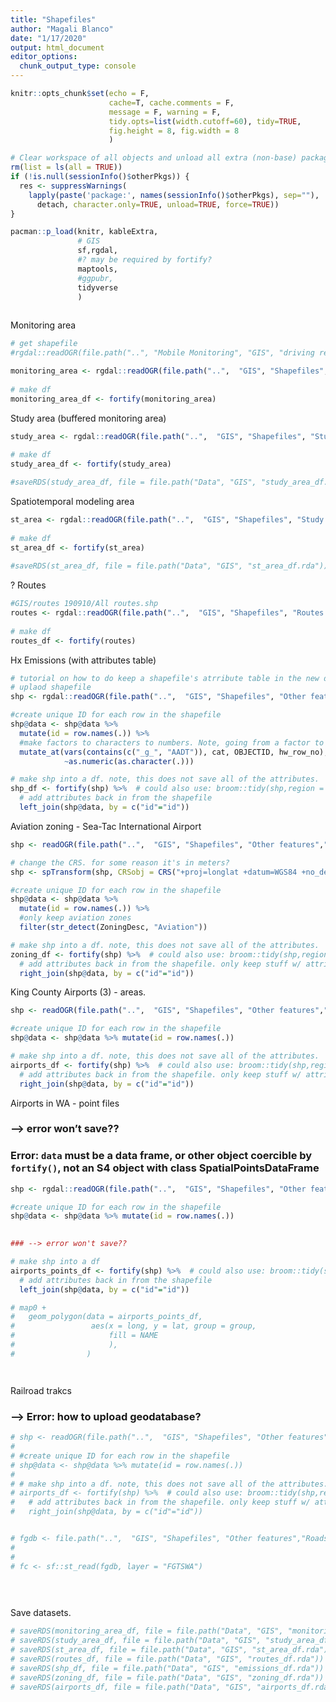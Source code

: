 ```yaml
---
title: "Shapefiles"
author: "Magali Blanco"
date: "1/17/2020"
output: html_document
editor_options: 
  chunk_output_type: console
---
```


```r
knitr::opts_chunk$set(echo = F, 
                      cache=T, cache.comments = F, 
                      message = F, warning = F, 
                      tidy.opts=list(width.cutoff=60), tidy=TRUE,
                      fig.height = 8, fig.width = 8
                      )  

# Clear workspace of all objects and unload all extra (non-base) packages
rm(list = ls(all = TRUE))
if (!is.null(sessionInfo()$otherPkgs)) {
  res <- suppressWarnings(
    lapply(paste('package:', names(sessionInfo()$otherPkgs), sep=""),
      detach, character.only=TRUE, unload=TRUE, force=TRUE))
}

pacman::p_load(knitr, kableExtra,
               # GIS
               sf,rgdal,
               #? may be required by fortify?
               maptools,
               #ggpubr, 
               tidyverse  
               )    
 

```
 
Monitoring area

```r
# get shapefile
#rgdal::readOGR(file.path("..", "Mobile Monitoring", "GIS", "driving regions selected", "driving_regions_selected.shp")) 

monitoring_area <- rgdal::readOGR(file.path("..",  "GIS", "Shapefiles", "Study Area", "monitoring_area_filled_in_land.shp")) 
  
# make df
monitoring_area_df <- fortify(monitoring_area)

```
 
Study area (buffered monitoring area)

```r
study_area <- rgdal::readOGR(file.path("..",  "GIS", "Shapefiles", "Study Area", "oval_around_monitoring_area_land.shp")) 
  
# make df
study_area_df <- fortify(study_area) 

#saveRDS(study_area_df, file = file.path("Data", "GIS", "study_area_df.rda"))

```

Spatiotemporal modeling area

```r
st_area <- rgdal::readOGR(file.path("..",  "GIS", "Shapefiles", "Study Area","Spatiotemporal", "st_area_land.shp")) 
  
# make df
st_area_df <- fortify(st_area)  
   
#saveRDS(st_area_df, file = file.path("Data", "GIS", "st_area_df.rda"))

```



? Routes
```r
#GIS/routes 190910/All routes.shp 
routes <- rgdal::readOGR(file.path("..",  "GIS", "Shapefiles", "Routes 190910", "All routes.shp")) 
  
# make df
routes_df <- fortify(routes)


```

Hx Emissions (with attributes table)

```r
# tutorial on how to do keep a shapefile's atrribute table in the new df created: https://rpubs.com/huanfaChen/ggplotShapefile 
# uplaod shapefile
shp <- rgdal::readOGR(file.path("..",  "GIS", "Shapefiles", "Other features", "Roads", "Traffic Sections", "2005_TPTTrafficSections", "Emissions2.shp")) 

#create unique ID for each row in the shapefile
shp@data <- shp@data %>%
  mutate(id = row.names(.)) %>%
  #make factors to characters to numbers. Note, going from a factor to a number produces numerical versions of the factor (WRONG)
  mutate_at(vars(contains(c("_g_", "AADT")), cat, OBJECTID, hw_row_no), 
            ~as.numeric(as.character(.)))  

# make shp into a df. note, this does not save all of the attributes.
shp_df <- fortify(shp) %>%  # could also use: broom::tidy(shp,region = "id")
  # add attributes back in from the shapefile
  left_join(shp@data, by = c("id"="id")) 

```


Aviation zoning - Sea-Tac International Airport

```r
 
shp <- readOGR(file.path("..",  "GIS", "Shapefiles", "Other features","Airports", "Zoning", "Zoning.shp"))  #aviation

# change the CRS. for some reason it's in meters?
shp <- spTransform(shp, CRSobj = CRS("+proj=longlat +datum=WGS84 +no_defs +ellps=WGS84 +towgs84=0,0,0 "))

#create unique ID for each row in the shapefile
shp@data <- shp@data %>% 
  mutate(id = row.names(.)) %>%
  #only keep aviation zones
  filter(str_detect(ZoningDesc, "Aviation"))

# make shp into a df. note, this does not save all of the attributes.
zoning_df <- fortify(shp) %>%  # could also use: broom::tidy(shp,region = "id")
  # add attributes back in from the shapefile. only keep stuff w/ attributes
  right_join(shp@data, by = c("id"="id"))  

```

King County Airports (3) - areas.

```r
shp <- readOGR(file.path("..",  "GIS", "Shapefiles", "Other features","Airports", "Airports_in_King_County", "Airports_in_King_County___airports_area.shp"))  #aviation

#create unique ID for each row in the shapefile
shp@data <- shp@data %>% mutate(id = row.names(.))

# make shp into a df. note, this does not save all of the attributes.
airports_df <- fortify(shp) %>%  # could also use: broom::tidy(shp,region = "id")
  # add attributes back in from the shapefile. only keep stuff w/ attributes
  right_join(shp@data, by = c("id"="id"))  

```

Airports in WA - point files

### --> error won't save??
### Error: `data` must be a data frame, or other object coercible by `fortify()`, not an S4 object with class SpatialPointsDataFrame

```r
shp <- rgdal::readOGR(file.path("..",  "GIS", "Shapefiles", "Other features", "Airports", "WSDOT Airports", "Airport points.shp"))  

#create unique ID for each row in the shapefile
shp@data <- shp@data %>% mutate(id = row.names(.)) 
 

### --> error won't save??

# make shp into a df 
airports_points_df <- fortify(shp) %>%  # could also use: broom::tidy(shp,region = "id")
  # add attributes back in from the shapefile 
  left_join(shp@data, by = c("id"="id"))  

# map0 +
#   geom_polygon(data = airports_points_df,
#                 aes(x = long, y = lat, group = group,
#                     fill = NAME
#                     ),
#                )




```

Railroad trakcs

### --> Error: how to upload geodatabase?

```r
# shp <- readOGR(file.path("..",  "GIS", "Shapefiles", "Other features","Roads", "Freight and Goods Transportation System", "FGTSWA.gdb"))  
# 
# #create unique ID for each row in the shapefile
# shp@data <- shp@data %>% mutate(id = row.names(.))
# 
# # make shp into a df. note, this does not save all of the attributes.
# airports_df <- fortify(shp) %>%  # could also use: broom::tidy(shp,region = "id")
#   # add attributes back in from the shapefile. only keep stuff w/ attributes
#   right_join(shp@data, by = c("id"="id"))  


# fgdb <- file.path("..",  "GIS", "Shapefiles", "Other features","Roads", "Freight and Goods Transportation System", "FGTSWA.gdb")
# 
#  
# fc <- sf::st_read(fgdb, layer = "FGTSWA")

 
 

```

 
Save datasets.

```r

# saveRDS(monitoring_area_df, file = file.path("Data", "GIS", "monitoring_area_df.rda"))
# saveRDS(study_area_df, file = file.path("Data", "GIS", "study_area_df.rda"))
# saveRDS(st_area_df, file = file.path("Data", "GIS", "st_area_df.rda"))
# saveRDS(routes_df, file = file.path("Data", "GIS", "routes_df.rda"))
# saveRDS(shp_df, file = file.path("Data", "GIS", "emissions_df.rda"))
# saveRDS(zoning_df, file = file.path("Data", "GIS", "zoning_df.rda"))
# saveRDS(airports_df, file = file.path("Data", "GIS", "airports_df.rda"))

```

 